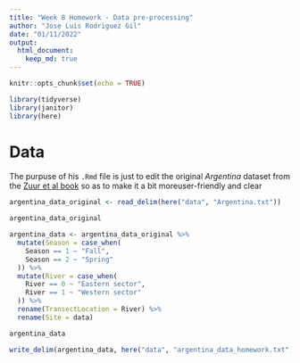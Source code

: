 ```yaml
---
title: "Week 8 Homework - Data pre-processing"
author: "Jose Luis Rodriguez Gil"
date: "01/11/2022"
output: 
  html_document:
    keep_md: true
---
```


```r
knitr::opts_chunk$set(echo = TRUE)
```

```r

library(tidyverse)
library(janitor)
library(here)

```

# Data

The purpuse of his `.Rmd` file is just to edit the original *Argentina* dataset from the [Zuur et al book](https://highstat.com/index.php/analysing-ecological-data) so as to make it a bit moreuser-friendly and clear

```r

argentina_data_original <- read_delim(here("data", "Argentina.txt"))

argentina_data_original

```


```r

argentina_data <- argentina_data_original %>% 
  mutate(Season = case_when(
    Season == 1 ~ "Fall",
    Season == 2 ~ "Spring"
  )) %>% 
  mutate(River = case_when(
    River == 0 ~ "Eastern sector",
    River == 1 ~ "Western sector"
  )) %>% 
  rename(TransectLocation = River) %>% 
  rename(Site = data)

argentina_data

```



```r

write_delim(argentina_data, here("data", "argentina_data_homework.txt"), delim = ",")

```

